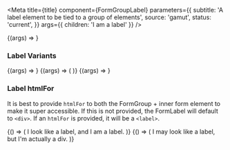 
<Meta
  title={title}
  component={FormGroupLabel}
  parameters={{
    subtitle: 'A label element to be tied to a group of elements',
    source: 'gamut',
    status: 'current',
  }}
  args={{ children: 'I am a label' }}
/>

<Canvas>
  <Story name="FormGroupLabel">
    {(args) => <FormGroupLabel htmlFor="label-default" {...args} />}
  </Story>
</Canvas>

<PropsTable story="FormGroupLabel" />

### Label Variants

<Canvas>
  <Story name="FormGroupLabelLarge">
    {(args) => <FormGroupLabel htmlFor="label-large" size="large" {...args} />}
  </Story>
  <Story name="FormGroupLabelRequired">
    {(args) => (
      <FormGroupLabel htmlFor="label-required" showRequired {...args} />
    )}
  </Story>
  <Story name="FormGroupLabeldisabled">
    {(args) => <FormGroupLabel htmlFor="label-disabled" disabled {...args} />}
  </Story>
</Canvas>

### Label htmlFor

It is best to provide `htmlFor` to both the FormGroup + inner form element to make it super accessible. If this is not provided, the FormLabel will default to `<div>`. If an `htmlFor` is provided, it will be a `<label>`.

<Canvas>
  <Story name="FormGroupLabelasLabel">
    {() => (
      <FormGroupLabel htmlFor="label">
        I look like a label, and I am a label.
      </FormGroupLabel>
    )}
  </Story>
  <Story name="FormGroupLabelasDiv">
    {() => (
      <FormGroupLabel>
        I may look like a label, but I'm actually a div.
      </FormGroupLabel>
    )}
  </Story>
</Canvas>
